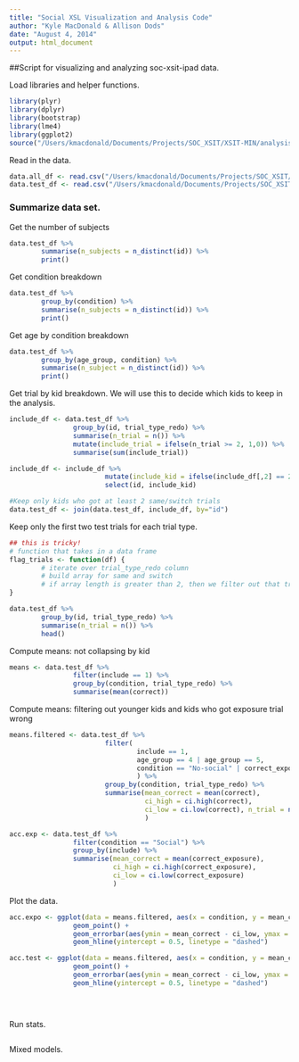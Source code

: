```yaml
---
title: "Social XSL Visualization and Analysis Code"
author: "Kyle MacDonald & Allison Dods"
date: "August 4, 2014"
output: html_document
---
```


##Script for visualizing and analyzing soc-xsit-ipad data.

Load libraries and helper functions.
```r
library(plyr)
library(dplyr)
library(bootstrap)
library(lme4)
library(ggplot2)
source("/Users/kmacdonald/Documents/Projects/SOC_XSIT/XSIT-MIN/analysis/Ranalysis/useful.R")
```

Read in the data. 

```r
data.all_df <- read.csv("/Users/kmacdonald/Documents/Projects/SOC_XSIT/processed_data/child/soc-xsit-ipad-alldata.csv")
data.test_df <- read.csv("/Users/kmacdonald/Documents/Projects/SOC_XSIT/processed_data/child/soc-xsit-ipad-testdata.csv")
```

### Summarize data set. 
Get the number of subjects 
```r
data.test_df %>%
        summarise(n_subjects = n_distinct(id)) %>%
        print()
```
Get condition breakdown
```r
data.test_df %>%
        group_by(condition) %>%
        summarise(n_subjects = n_distinct(id)) %>%
        print()
```
Get age by condition breakdown
```r
data.test_df %>%
        group_by(age_group, condition) %>%
        summarise(n_subject = n_distinct(id)) %>%
        print()
```
Get trial by kid breakdown. We will use this to decide which kids to keep
in the analysis. 
```r
include_df <- data.test_df %>%
                group_by(id, trial_type_redo) %>%
                summarise(n_trial = n()) %>%
                mutate(include_trial = ifelse(n_trial >= 2, 1,0)) %>%
                summarise(sum(include_trial))

include_df <- include_df %>% 
                        mutate(include_kid = ifelse(include_df[,2] == 2, 1,0)) %>%
                        select(id, include_kid)

#Keep only kids who got at least 2 same/switch trials
data.test_df <- join(data.test_df, include_df, by="id")
```
Keep only the first two test trials for each trial type.
```r
## this is tricky!
# function that takes in a data frame
flag_trials <- function(df) {
        # iterate over trial_type_redo column
        # build array for same and switch
        # if array length is greater than 2, then we filter out that trial
}

data.test_df %>%
        group_by(id, trial_type_redo) %>%
        summarise(n_trial = n()) %>%
        head()
```

Compute means: not collapsing by kid

```r
means <- data.test_df %>%
                filter(include == 1) %>%
                group_by(condition, trial_type_redo) %>%
                summarise(mean(correct))
```

Compute means: filtering out younger kids and kids who got exposure trial wrong

```r
means.filtered <- data.test_df %>%
                        filter(
                                include == 1, 
                                age_group == 4 | age_group == 5, 
                                condition == "No-social" | correct_exposure == TRUE 
                                ) %>%
                        group_by(condition, trial_type_redo) %>%
                        summarise(mean_correct = mean(correct), 
                                  ci_high = ci.high(correct), 
                                  ci_low = ci.low(correct), n_trial = n()
                                  )

acc.exp <- data.test_df %>%
                filter(condition == "Social") %>%
                group_by(include) %>%
                summarise(mean_correct = mean(correct_exposure),
                          ci_high = ci.high(correct_exposure),
                          ci_low = ci.low(correct_exposure)
                          )
```

Plot the data.

```r
acc.expo <- ggplot(data = means.filtered, aes(x = condition, y = mean_correct, colour = condition)) +
                geom_point() + 
                geom_errorbar(aes(ymin = mean_correct - ci_low, ymax = mean_correct + ci_high), width = 0.1) +
                geom_hline(yintercept = 0.5, linetype = "dashed")

acc.test <- ggplot(data = means.filtered, aes(x = condition, y = mean_correct, colour = condition)) +
                geom_point() + 
                geom_errorbar(aes(ymin = mean_correct - ci_low, ymax = mean_correct + ci_high), width = 0.1) +
                geom_hline(yintercept = 0.5, linetype = "dashed")


      
```

Run stats.

```r

```

Mixed models.

```r


```
